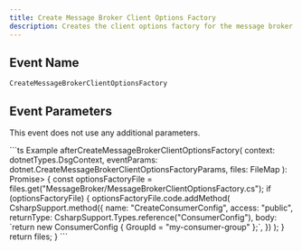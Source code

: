 ```yaml
---
title: Create Message Broker Client Options Factory
description: Creates the client options factory for the message broker.
---
```


## Event Name

`CreateMessageBrokerClientOptionsFactory`

## Event Parameters

This event does not use any additional parameters.

<RequestExample>
```ts Example
afterCreateMessageBrokerClientOptionsFactory(
  context: dotnetTypes.DsgContext,
  eventParams: dotnet.CreateMessageBrokerClientOptionsFactoryParams,
  files: FileMap<Class>
): Promise<FileMap<Class>> {
  const optionsFactoryFile = files.get("MessageBroker/MessageBrokerClientOptionsFactory.cs");
  if (optionsFactoryFile) {
    optionsFactoryFile.code.addMethod(
      CsharpSupport.method({
        name: "CreateConsumerConfig",
        access: "public",
        returnType: CsharpSupport.Types.reference("ConsumerConfig"),
        body: `return new ConsumerConfig { GroupId = "my-consumer-group" };`,
      })
    );
  }
  return files;
}
```
</RequestExample>
